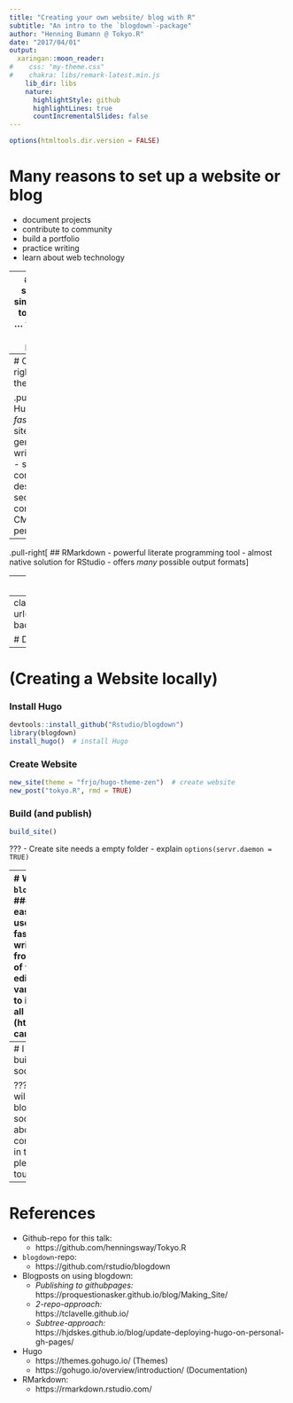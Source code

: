 ```yaml
---
title: "Creating your own website/ blog with R"
subtitle: "An intro to the `blogdown`-package"
author: "Henning Bumann @ Tokyo.R"
date: "2017/04/01"
output:
  xaringan::moon_reader:
#    css: "my-theme.css"
#    chakra: libs/remark-latest.min.js
    lib_dir: libs
    nature:
      highlightStyle: github
      highlightLines: true
      countIncrementalSlides: false
---
```


```r
options(htmltools.dir.version = FALSE)
```

# Many reasons to set up a website or blog
- document projects
- contribute to community
- build a portfolio
- practice writing
- learn about web technology

--
## But it should be simple...
- ... to set up, 
- ... to use and
- ... to publish!

???
Why should you consider a blog?
- web is/ should be about collaboration, freedom and sharing (not surveillance)
- you want to contribute, you need some kind of plattform to do so.
- But it would be nice to be able to share R code with others! 
- I guess, most of us use RStudio for working with R and many of us wil use git and github to control and possibly share our source code. RStudio provides extensive support for literate programming and reproducable research via the `knitr` and `rmarkdown` packages.
- easily contribute to R-bloggers or other blog aggregators

---
# Choose the right tool for the job!

.pull-left[
## Hugo
- *very fast* static site generator written in Go
- seperates content and design
- secure compared to CMS
- good performance
]

--

.pull-right[
## RMarkdown
- powerful literate programming tool
- almost native solution for RStudio
- offers *many* possible output formats
]

--
### 🢣 `blogdown`-package by [Yihui Xie](https://github.com/yihui)!


---
class: inverse, center
background-image: url(https://proquestionasker.github.io/blog/img/SiteTutorial.jpg)
background-position: 50% 82%

# Demotime!

---
# (Creating a Website locally)
### Install Hugo
```r
devtools::install_github("Rstudio/blogdown")
library(blogdown)
install_hugo()  # install Hugo
```

### Create Website
```r
new_site(theme = "frjo/hugo-theme-zen")  # create website
new_post("tokyo.R", rmd = TRUE)
```

### Build (and publish)
```r
build_site()
```

???
- Create site needs a empty folder
- explain `options(servr.daemon = TRUE)`

---
# Why I like `blogdown`
.pull-left[
### great
- very easy to set up and use
- Hugo is very fast!
- allows to write blogposts from the comfort of your favorite editor. ;-)
- great variability of easy to install themes
- all the features of (html-)rmarkdown can be used
]

.pull-right[
### almost great

- publication could be even more streamlined
- not possible to add content outside of the editor
]

---
# I hope, you will build your own site soon
!
```r
knitr::include_graphics("images/any_questions_mem.jpeg")
```

???
- I shope you will also create a blogdown page soon (and tell me about it)
- if you come to Germany in the future, please get in touch!

---
# References
- Github-repo for this talk: <br>
    - https://github.com/henningsway/Tokyo.R
- `blogdown`-repo:
    - https://github.com/rstudio/blogdown
- Blogposts on using blogdown:
    - *Publishing to githubpages:* <br>
      https://proquestionasker.github.io/blog/Making_Site/
    - *2-repo-approach:* <br>
      https://tclavelle.github.io/
    - *Subtree-approach:* <br>
      https://hjdskes.github.io/blog/update-deploying-hugo-on-personal-gh-pages/
- Hugo
    - https://themes.gohugo.io/ (Themes)
    - https://gohugo.io/overview/introduction/ (Documentation)
- RMarkdown: 
    - https://rmarkdown.rstudio.com/